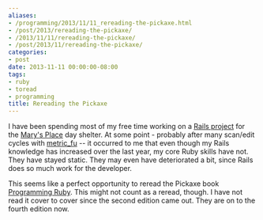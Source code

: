 ```yaml
---
aliases:
- /programming/2013/11/11_rereading-the-pickaxe.html
- /post/2013/rereading-the-pickaxe/
- /2013/11/11/rereading-the-pickaxe/
- /post/2013/11/rereading-the-pickaxe/
categories:
- post
date: 2013-11-11 00:00:00-08:00
tags:
- ruby
- toread
- programming
title: Rereading the Pickaxe
---
```


[Rails project]: https://github.com/brianwisti/marysplace-rails
[Mary's Place]: http://www.marysplaceseattle.org/
[metric_fu]: https://github.com/metricfu/metric_fu

I have been spending most of my free time working on a [Rails project][] for the
[Mary's Place][] day shelter. At some point - probably after many scan/edit
cycles with [metric_fu][] -- it occurred to me that even though my Rails
knowledge has increased over the last year, my core Ruby skills have not. They
have stayed static. They may even have deteriorated a bit, since Rails does so
much work for the developer.

[Programming Ruby]: http://pragprog.com/book/ruby4/programming-ruby-1-9-2-0

This seems like a perfect opportunity to reread the Pickaxe book [Programming
Ruby][]. This might not count as a reread, though. I have not read it cover to
cover since the second edition came out. They are on to the fourth edition now.